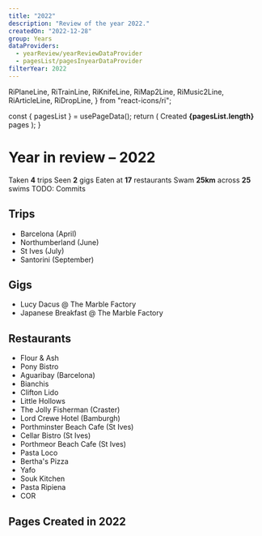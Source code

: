 ```yaml
---
title: "2022"
description: "Review of the year 2022."
createdOn: "2022-12-28"
group: Years
dataProviders:
  - yearReview/yearReviewDataProvider
  - pagesList/pagesInyearDataProvider
filterYear: 2022
---
```


  RiPlaneLine,
  RiTrainLine,
  RiKnifeLine,
  RiMap2Line,
  RiMusic2Line,
  RiArticleLine,
  RiDropLine,
} from "react-icons/ri";

  const { pagesList } = usePageData();
  return (
    <Tile>
      <Icon component={RiArticleLine} />
      Created <strong>{pagesList.length}</strong> pages
    </Tile>
  );
}

# Year in review – 2022

<EmbeddedWrapper>
  <Wall>
    <Tile>
      <Icon component={RiMap2Line} />
      Taken <strong>4</strong> trips
    </Tile>
    <Tile>
      <Icon component={RiMusic2Line} />
      Seen <strong>2</strong> gigs
    </Tile>
    <Tile>
      <Icon component={RiKnifeLine} />
      Eaten at <strong>17</strong> restaurants
    </Tile>
    <PageCount />
    <CountTiles />
    <Tile>
      <Icon component={RiDropLine} />
      Swam <strong>25km</strong> across <strong>25</strong> swims
    </Tile>
    <Tile>TODO: Commits</Tile>
  </Wall>
</EmbeddedWrapper>

## Trips

- <Icon component={RiPlaneLine} />
  Barcelona (April)
- <Icon component={RiTrainLine} />
  Northumberland (June)
- <Icon component={RiTrainLine} />
  St Ives (July)
- <Icon component={RiPlaneLine} />
  Santorini (September)

## Gigs

- Lucy Dacus @ The Marble Factory
- Japanese Breakfast @ The Marble Factory

## Restaurants

- Flour & Ash
- Pony Bistro
- Aguaribay (Barcelona)
- Bianchis
- Clifton Lido
- Little Hollows
- The Jolly Fisherman (Craster)
- Lord Crewe Hotel (Bamburgh)
- Porthminster Beach Cafe (St Ives)
- Cellar Bistro (St Ives)
- Porthmeor Beach Cafe (St Ives)
- Pasta Loco
- Bertha's Pizza
- Yafo
- Souk Kitchen
- Pasta Ripiena
- COR

## Pages Created in 2022

<PagesList withIndex={true} />
